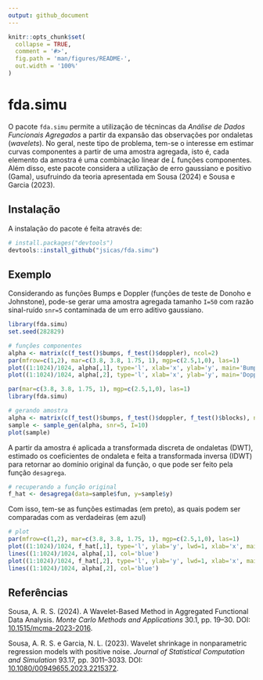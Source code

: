 ```yaml
---
output: github_document
---
```


```r
knitr::opts_chunk$set(
  collapse = TRUE,
  comment = '#>',
  fig.path = 'man/figures/README-',
  out.width = '100%'
)
```

# fda.simu

O pacote `fda.simu` permite a utilização de técnincas da *Análise de Dados Funcionais Agregados* a partir da expansão das observações por ondaletas (*wavelets*). No geral, neste tipo de problema, tem-se o interesse em estimar curvas componentes a partir de uma amostra agregada, isto é, cada elemento da amostra é uma combinação linear de $L$ funções componentes. Além disso, este pacote considera a utilização de erro gaussiano e positivo (Gama), usufruindo da teoria apresentada em Sousa (2024) e Sousa e Garcia (2023).


## Instalação

A instalação do pacote é feita através de:

```r
# install.packages("devtools")
devtools::install_github("jsicas/fda.simu")
```

## Exemplo

Considerando as funções Bumps e Doppler (funções de teste de Donoho e Johnstone), pode-se gerar uma amostra agregada tamanho `I=50` com razão sinal-ruído `snr=5` contaminada de um erro aditivo gaussiano.

```r
library(fda.simu)
set.seed(282829)

# funções componentes
alpha <- matrix(c(f_test()$bumps, f_test()$doppler), ncol=2)
par(mfrow=c(1,2), mar=c(3.8, 3.8, 1.75, 1), mgp=c(2.5,1,0), las=1)
plot((1:1024)/1024, alpha[,1], type='l', xlab='x', ylab='y', main='Bumps')
plot((1:1024)/1024, alpha[,2], type='l', xlab='x', ylab='y', main='Doppler')
```

```r
par(mar=c(3.8, 3.8, 1.75, 1), mgp=c(2.5,1,0), las=1)
library(fda.simu)

# gerando amostra
alpha <- matrix(c(f_test()$bumps, f_test()$doppler, f_test()$blocks), ncol=3)
sample <- sample_gen(alpha, snr=5, I=10)
plot(sample)
```

A partir da amostra é aplicada a transformada discreta de ondaletas (DWT), estimado os coeficientes de ondaleta e feita a transformada inversa (IDWT) para retornar ao domínio original da função, o que pode ser feito pela função `desagrega`.

```r
# recuperando a função original
f_hat <- desagrega(data=sample$fun, y=sample$y)
```

Com isso, tem-se as funções estimadas (em preto), as quais podem ser comparadas com as verdadeiras (em azul)
```r
# plot
par(mfrow=c(1,2), mar=c(3.8, 3.8, 1.75, 1), mgp=c(2.5,1,0), las=1)
plot((1:1024)/1024, f_hat[,1], type='l', ylab='y', lwd=1, xlab='x', main='Bumps')
lines((1:1024)/1024, alpha[,1], col='blue')
plot((1:1024)/1024, f_hat[,2], type='l', ylab='y', lwd=1, xlab='x', main='Doppler')
lines((1:1024)/1024, alpha[,2], col='blue')
```


## Referências

Sousa, A. R. S. (2024). A Wavelet-Based Method in Aggregated Functional Data Analysis. *Monte Carlo Methods and Applications* 30.1, pp. 19–30. DOI:  [10.1515/mcma-2023-2016](https://doi.org/10.1515/mcma-2023-2016).

Sousa, A. R. S. e Garcia, N. L. (2023). Wavelet shrinkage in nonparametric regression models with
positive noise. *Journal of Statistical Computation and Simulation* 93.17, pp. 3011–3033. DOI:
[10.1080/00949655.2023.2215372](https://doi.org/10.1080/00949655.2023.2215372).
